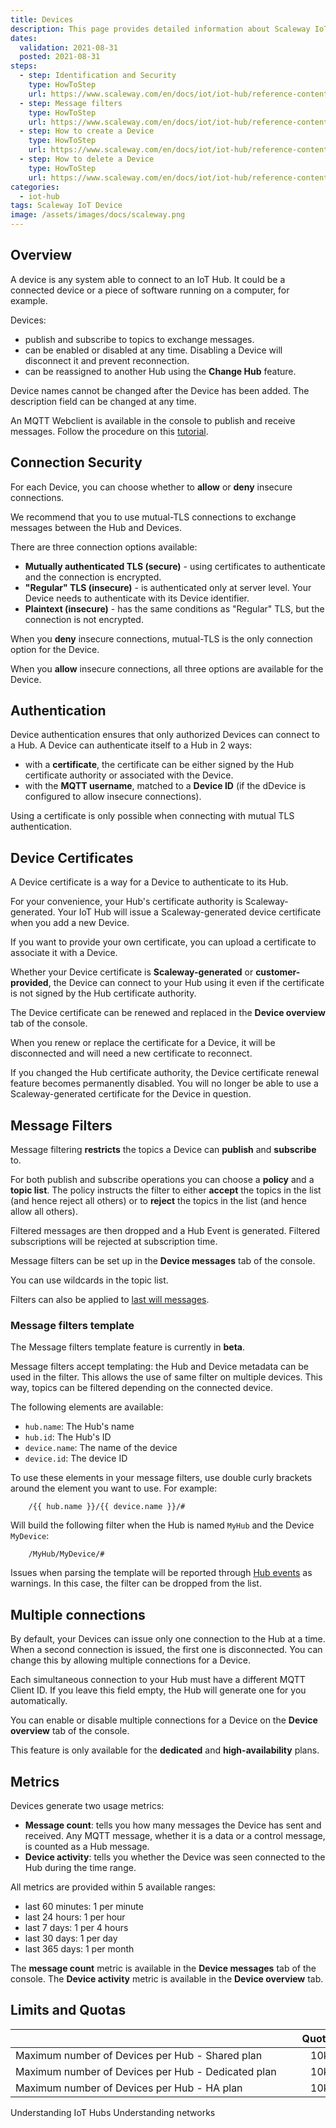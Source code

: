 ```yaml
---
title: Devices
description: This page provides detailed information about Scaleway IoT Hub Devices.
dates:
  validation: 2021-08-31
  posted: 2021-08-31
steps:
  - step: Identification and Security
    type: HowToStep
    url: https://www.scaleway.com/en/docs/iot/iot-hub/reference-content/devices/#-Security-modes
  - step: Message filters
    type: HowToStep
    url: https://www.scaleway.com/en/docs/iot/iot-hub/reference-content/devices/#-Message-filters
  - step: How to create a Device
    type: HowToStep
    url: https://www.scaleway.com/en/docs/iot/iot-hub/reference-content/devices/#-How-to-create-a-Device
  - step: How to delete a Device
    type: HowToStep
    url: https://www.scaleway.com/en/docs/iot/iot-hub/reference-content/devices/#-How-to-delete-a-Device
categories: 
  - iot-hub
tags: Scaleway IoT Device
image: /assets/images/docs/scaleway.png
---
```


## Overview

A device is any system able to connect to an IoT Hub. It could be a connected device or a piece of software running on a computer, for example. 

Devices:
- publish and subscribe to topics to exchange messages.
- can be enabled or disabled at any time. Disabling a Device will disconnect it and prevent reconnection.
- can be reassigned to another Hub using the **Change Hub** feature.

<Message type="note">

  Device names cannot be changed after the Device has been added. The description field can be changed at any time.

</Message>

<Message type="tip">

  An MQTT Webclient is available in the console to publish and receive messages. Follow the procedure on this [tutorial](/iot/iot-hub/how-to/use-mqtt-webclient).

</Message>

## Connection Security

For each Device, you can choose whether to **allow** or **deny** insecure connections.

<Message type="important">

  We recommend that you to use mutual-TLS connections to exchange messages between the Hub and Devices.

</Message>

There are three connection options available:

- **Mutually authenticated TLS (secure)** - using certificates to authenticate and the connection is encrypted.
- **"Regular" TLS (insecure)** - is authenticated only at server level. Your Device needs to authenticate with its Device identifier.
- **Plaintext (insecure)** - has the same conditions as "Regular" TLS, but the connection is not encrypted.

When you **deny** insecure connections, mutual-TLS is the only connection option for the Device.

When you **allow** insecure connections, all three options are available for the Device.

## Authentication

Device authentication ensures that only authorized Devices can connect to a Hub. A Device can authenticate itself to a Hub in 2 ways:  

- with a **certificate**, the certificate can be either signed by the Hub certificate authority or associated with the Device.
- with the **MQTT username**, matched to a **Device ID** (if the dDevice is configured to allow insecure connections).

<Message type="note">

  Using a certificate is only possible when connecting with mutual TLS authentication.

</Message>

## Device Certificates

A Device certificate is a way for a Device to authenticate to its Hub.

For your convenience, your Hub's certificate authority is Scaleway-generated. Your IoT Hub will issue a Scaleway-generated device certificate when you add a new Device.

If you want to provide your own certificate, you can upload a certificate to associate it with a Device.

Whether your Device certificate is **Scaleway-generated** or **customer-provided**, the Device can connect to your Hub using it even if the certificate is not signed by the Hub certificate authority.

The Device certificate can be renewed and replaced in the **Device overview** tab of the console.

<Message type="important">

  When you renew or replace the certificate for a Device, it will be disconnected and will need a new certificate to reconnect.

</Message>

<Message type="note">

  If you changed the Hub certificate authority, the Device certificate renewal feature becomes permanently disabled. You will no longer be able to use a Scaleway-generated certificate for the Device in question.

</Message>

## Message Filters

Message filtering **restricts** the topics a Device can **publish** and **subscribe** to.

For both publish and subscribe operations you can choose a **policy** and a **topic list**. The policy instructs the filter to either **accept** the topics in the list (and hence reject all others) or to **reject** the topics in the list (and hence allow all others).

Filtered messages are then dropped and a Hub Event is generated. Filtered subscriptions will be rejected at subscription time.

Message filters can be set up in the **Device messages** tab of the console.

<Message type="tip">

  You can use wildcards in the topic list.

</Message>

<Message type="note">

  Filters can also be applied to [last will messages](/iot/iot-hub/concepts/#last-will-message).

</Message>

### Message filters template

<Message type="important">

The Message filters template feature is currently in **beta**.

</Message>

Message filters accept templating: the Hub and Device metadata can be used in the filter. This allows the use of same filter on multiple devices. This way, topics can be filtered depending on the connected device.

The following elements are available:
* `hub.name`: The Hub's name
* `hub.id`: The Hub's ID
* `device.name`: The name of the device
* `device.id`: The device ID

To use these elements in your message filters, use double curly brackets around the element you want to use.
For example:
```
    /{{ hub.name }}/{{ device.name }}/#
```
Will build the following filter when the Hub is named `MyHub` and the Device `MyDevice`:
```
    /MyHub/MyDevice/#
```

<Message type="important">

Issues when parsing the template will be reported through [Hub events](https://www.scaleway.com/en/docs/scaleway-iothub-events/) as warnings. In this case, the filter can be dropped from the list.

</Message>

## Multiple connections

By default, your Devices can issue only one connection to the Hub at a time. When a second connection is issued, the first one is disconnected. You can change this by allowing multiple connections for a Device.

<Message type="note">

  Each simultaneous connection to your Hub must have a different MQTT Client ID. If you leave this field empty, the Hub will generate one for you automatically.

</Message>

You can enable or disable multiple connections for a Device on the **Device overview** tab of the console.

<Message type="important">

  This feature is only available for the **dedicated** and **high-availability** plans.

</Message>

## Metrics

Devices generate two usage metrics:

- **Message count**: tells you how many messages the Device has sent and received. Any MQTT message, whether it is a data or a control message, is counted as a Hub message.
- **Device activity**: tells you whether the Device was seen connected to the Hub during the time range.

All metrics are provided within 5 available ranges:

- last 60 minutes: 1 per minute
- last 24 hours: 1 per hour
- last 7 days: 1 per 4 hours
- last 30 days: 1 per day
- last 365 days: 1 per month

The **message count** metric is available in the **Device messages** tab of the console. The **Device activity** metric is available in the **Device overview** tab.

## Limits and Quotas

| &nbsp;&nbsp;&nbsp;&nbsp;&nbsp;&nbsp;&nbsp;&nbsp;&nbsp;&nbsp;&nbsp;&nbsp;&nbsp;&nbsp;&nbsp;&nbsp;&nbsp;&nbsp;&nbsp;&nbsp;&nbsp;&nbsp;&nbsp;&nbsp;&nbsp;&nbsp;&nbsp;&nbsp;&nbsp;&nbsp;&nbsp;&nbsp;&nbsp;&nbsp;&nbsp;&nbsp;&nbsp;&nbsp;&nbsp;&nbsp;&nbsp;&nbsp;&nbsp;&nbsp;&nbsp;&nbsp;&nbsp;&nbsp;&nbsp;&nbsp;&nbsp;&nbsp;&nbsp;&nbsp;&nbsp;&nbsp;&nbsp;&nbsp;&nbsp;&nbsp;&nbsp;&nbsp;&nbsp;&nbsp;&nbsp;&nbsp;&nbsp;&nbsp;&nbsp;&nbsp;&nbsp;&nbsp;&nbsp;&nbsp;&nbsp;&nbsp;&nbsp;&nbsp;&nbsp;&nbsp;&nbsp;&nbsp;&nbsp;&nbsp;&nbsp;&nbsp;&nbsp;&nbsp;&nbsp;&nbsp;&nbsp;&nbsp;&nbsp;&nbsp;&nbsp;&nbsp;&nbsp;&nbsp;&nbsp;&nbsp;&nbsp;&nbsp;&nbsp; | Quotas | Limits |
|:----------------------------------------|:------:|:------:|
| Maximum number of Devices per Hub - Shared plan    | 10k |  |
| Maximum number of Devices per Hub - Dedicated plan | 10k |  |
| Maximum number of Devices per Hub - HA plan        | 10k |  |

<Navigation title="See Also">
  <PreviousButton to="/iot/iot-hub/reference-content/hubs/">Understanding IoT Hubs</PreviousButton>
  <NextButton to="/iot/iot-hub/reference-content/networks/">Understanding networks</NextButton>
</Navigation>
